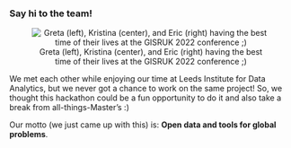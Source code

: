 
### Say hi to the team!

<center>![Greta (left), Kristina (center), and Eric (right) having the best time of their lives at the GISRUK 2022 conference ;)](https://user-images.githubusercontent.com/84614994/201132242-85ffbe40-bdef-4e21-97c3-9073e829b70a.jpeg)</center>

We met each other while enjoying our time at Leeds Institute for Data Analytics, but we never got a chance to work on the same project! So, we thought this hackathon could be a fun opportunity to do it and also take a break from all-things-Master's :)

Our motto (we just came up with this) is: **Open data and tools for global problems**.
